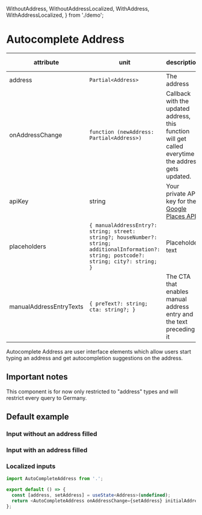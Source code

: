 

  WithoutAddress,
  WithoutAddressLocalized,
  WithAddress,
  WithAddressLocalized,
} from './demo';

<Meta title="JSX/Autocomplete Address" component={AutocompleteAddress} />

# Autocomplete Address

| attribute               | unit                                                                                                                                        | description                                                                                                                    | default value | required |
| ----------------------- | ------------------------------------------------------------------------------------------------------------------------------------------- | ------------------------------------------------------------------------------------------------------------------------------ | ------------- | -------- |
| address                 | `Partial<Address>`                                                                                                                          | The address                                                                                                                    | undefined     | false    |
| onAddressChange         | `function (newAddress: Partial<Address>)`                                                                                                   | Callback with the updated address, this function will get called everytime the address gets updated.                           | n/a           | true     |
| apiKey                  | string                                                                                                                                      | Your private API key for the [Google Places API](https://developers.google.com/maps/documentation/places/web-service/overview) | n/a           | true     |
| placeholders            | `{ manualAddressEntry?: string; street: string?; houseNumber?: string; additionalInformation?: string; postcode?: string; city?: string; }` | Placeholder text                                                                                                               | undefined     | false    |
| manualAddressEntryTexts | `{ preText?: string; cta: string?; }`                                                                                                       | The CTA that enables manual address entry and the text preceding it                                                            | undefined     | false    |

Autocomplete Address are user interface elements which allow users start typing an address and get autocompletion suggestions on the address.

## Important notes

This component is for now only restricted to "address" types and will restrict every query to Germany.

## Default example

### Input without an address filled

<WithoutAddress />

### Input with an address filled

<WithAddress />

### Localized inputs

<WithoutAddressLocalized />
<WithAddressLocalized />

```typescript import React, {useState} from 'react'; import {Address} from '@popsure/public-models';
import AutoCompleteAddress from '.';

export default () => {
  const [address, setAddress] = useState<Address>(undefined);
  return <AutoCompleteAddress onAddressChange={setAddress} initialAddress={address} />;
};
```
